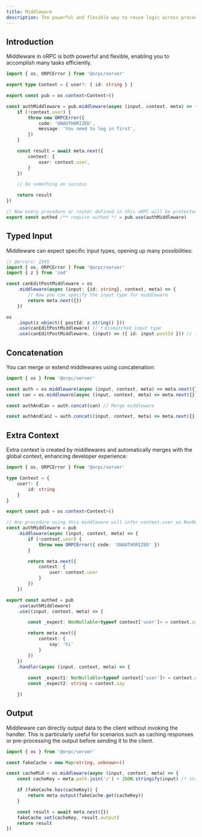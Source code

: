 ```yaml
---
title: Middleware
description: The powerful and flexible way to reuse logic across procedures in oRPC.
---
```


## Introduction

Middleware in oRPC is both powerful and flexible, enabling you to accomplish many tasks efficiently.

```ts twoslash
import { os, ORPCError } from '@orpc/server'

export type Context = { user?: { id: string } }

export const pub = os.context<Context>()

const authMiddleware = pub.middleware(async (input, context, meta) => {
    if (!context.user) {
        throw new ORPCError({
            code: 'UNAUTHORIZED',
            message: 'You need to log in first',
        })
    }

    const result = await meta.next({
        context: {
            user: context.user,
        }
    })

    // Do something on success

    return result
})

// Now every procedure or router defined in this oRPC will be protected by authMiddleware
export const authed /** require authed */ = pub.use(authMiddleware)
```

## Typed Input

Middleware can expect specific input types, opening up many possibilities:

```ts twoslash
// @errors: 2345
import { os, ORPCError } from '@orpc/server'
import { z } from 'zod' 

const canEditPostMiddleware = os
    .middleware(async (input: {id: string}, context, meta) => { 
        // Now you can specify the input type for middleware
        return meta.next({})
    })

os
    .input(z.object({ postId: z.string() }))
    .use(canEditPostMiddleware) // ❗ mismatched input type
    .use(canEditPostMiddleware, (input) => ({ id: input.postId })) // ✅ map the input to match expected type
```

## Concatenation

You can merge or extend middlewares using concatenation:

```ts twoslash
import { os } from '@orpc/server'

const auth = os.middleware(async (input, context, meta) => meta.next({}))
const can = os.middleware(async (input, context, meta) => meta.next({}))

const authAndCan = auth.concat(can) // Merge middleware

const authAndCan2 = auth.concat((input, context, meta) => meta.next({})) // Extend middleware
```

## Extra Context

Extra context is created by middlewares and automatically merges with the global context, enhancing developer experience:

```ts twoslash
import { os, ORPCError } from '@orpc/server'

type Context = {
    user?: {
        id: string
    }
}

export const pub = os.context<Context>()

// Any procedure using this middleware will infer context.user as NonNullable<typeof context['user']>
const authMiddleware = pub
    .middleware(async (input, context, meta) => {
        if (!context.user) {
            throw new ORPCError({ code: 'UNAUTHORIZED' })
        }

        return meta.next({
            context: {
                user: context.user
            }
        })
    })

export const authed = pub
    .use(authMiddleware)
    .use((input, context, meta) => {

        const _expect: NonNullable<typeof context['user']> = context.user

        return meta.next({
            context: {
                say: 'hi'
            }
        })
    })
    .handler(async (input, context, meta) => {
        
        const _expect1: NonNullable<typeof context['user']> = context.user
        const _expect2: string = context.say

    })
```

## Output

Middleware can directly output data to the client without invoking the handler.
This is particularly useful for scenarios such as caching responses or pre-processing the output before sending it to the client.

```ts twoslash
import { os } from '@orpc/server'

const fakeCache = new Map<string, unknown>()

const cacheMid = os.middleware(async (input, context, meta) => {
    const cacheKey = meta.path.join('/') + JSON.stringify(input) /* stringify is not ideal, but it's just an example */

    if (fakeCache.has(cacheKey)) {
        return meta.output(fakeCache.get(cacheKey))
    }

    const result = await meta.next({})
    fakeCache.set(cacheKey, result.output)
    return result
})
```